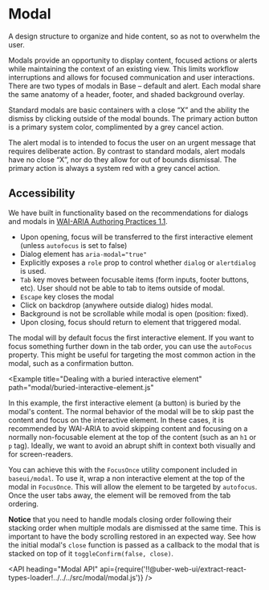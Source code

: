 <!--
Copyright (c) 2018-2019 Uber Technologies, Inc.

This source code is licensed under the MIT license found in the
LICENSE file in the root directory of this source tree.
-->




# Modal

A design structure to organize and hide content, so as not to overwhelm the user.

Modals provide an opportunity to display content, focused actions or alerts while maintaining the
context of an existing view. This limits workflow interruptions and allows for focused
communication and user interactions. There are two types of modals in Base – default and alert.
Each modal share the same anatomy of a header, footer, and shaded background overlay.

Standard modals are basic containers with a close “X” and the ability the dismiss by clicking outside
of the modal bounds. The primary action button is a primary system color, complimented by a grey
cancel action.

The alert modal is to intended to focus the user on an urgent message that requires deliberate
action. By contrast to standard modals, alert modals have no close “X”, nor do they allow for out
of bounds dismissal. The primary action is always a system red with a grey cancel action.

<Example title="Modal With Button Trigger" path="modal/basic.js">
  <ModalBasic />
</Example>

## Accessibility

We have built in functionality based on the recommendations for dialogs and modals in [WAI-ARIA Authoring Practices 1.1](https://www.w3.org/TR/wai-aria-practices/#dialog_modal).

- Upon opening, focus will be transferred to the first interactive element (unless `autofocus` is set to false)
- Dialog element has `aria-modal="true"`
- Explicitly exposes a `role` prop to control whether `dialog` or `alertdialog` is used.
- `Tab` key moves between focusable items (form inputs, footer buttons, etc). User should not be able to tab to items outside of modal.
- `Escape` key closes the modal
- Click on backdrop (anywhere outside dialog) hides modal.
- Background is not be scrollable while modal is open (position: fixed).
- Upon closing, focus should return to element that triggered modal.

<Example title="Placing initial focus" path="modal/autofocus.js">
  <ModalAutoFocus />
</Example>

The modal will by default focus the first interactive element.
If you want to focus something further down in the tab order, you can use the `autoFocus` property.
This might be useful for targeting the most common action in the modal, such as a confirmation button.

<Example
  title="Dealing with a buried interactive element"
  path="modal/buried-interactive-element.js"
>
  <ModalBuriedInteractiveElement />
</Example>

In this example, the first interactive element (a button) is buried by the modal's content.
The normal behavior of the modal will be to skip past the content and focus on the interactive element.
In these cases, it is recommended by WAI-ARIA to avoid skipping content and focusing on a normally non-focusable element at the top of the content (such as an `h1` or `p` tag).
Ideally, we want to avoid an abrupt shift in context both visually and for screen-readers.

You can achieve this with the `FocusOnce` utility component included in `baseui/modal`.
To use it, wrap a non interactive element at the top of the modal in `FocusOnce`.
This will allow the element to be targeted by `autofocus`.
Once the user tabs away, the element will be removed from the tab ordering.

<Example title="Adding nested modals" path="modal/nested.js">
  <ModalNested />
</Example>

**Notice** that you need to handle modals closing order following their stacking order
when multiple modals are dismissed at the same time. This is important to have the body
scrolling restored in an expected way. See how the initial modal's `close` function is
passed as a callback to the modal that is stacked on top of it `toggleConfirm(false, close)`.

<API
  heading="Modal API"
  api={require('!!@uber-web-ui/extract-react-types-loader!../../../src/modal/modal.js')}
/>
